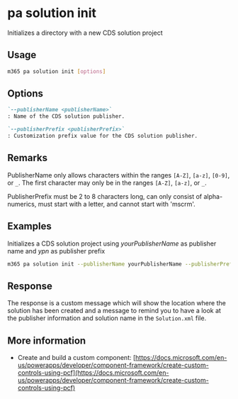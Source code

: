 
# pa solution init

Initializes a directory with a new CDS solution project

## Usage

```sh
m365 pa solution init [options]
```

## Options

```md defintion-list
`--publisherName <publisherName>`
: Name of the CDS solution publisher.

`--publisherPrefix <publisherPrefix>`
: Customization prefix value for the CDS solution publisher.
```

<Global />

## Remarks

PublisherName only allows characters within the ranges `[A-Z]`, `[a-z]`, `[0-9]`, or `_`. The first character may only be in the ranges `[A-Z]`, `[a-z]`, or `_`.

PublisherPrefix must be 2 to 8 characters long, can only consist of alpha-numerics, must start with a letter, and cannot start with 'mscrm'.

## Examples

Initializes a CDS solution project using _yourPublisherName_ as publisher name and _ypn_ as publisher prefix

```sh
m365 pa solution init --publisherName yourPublisherName --publisherPrefix ypn
```

## Response

The response is a custom message which will show the location where the solution has been created and a message to remind you to have a look at the publisher information and solution name in the `Solution.xml` file.


## More information

- Create and build a custom component: [https://docs.microsoft.com/en-us/powerapps/developer/component-framework/create-custom-controls-using-pcf](https://docs.microsoft.com/en-us/powerapps/developer/component-framework/create-custom-controls-using-pcf)
